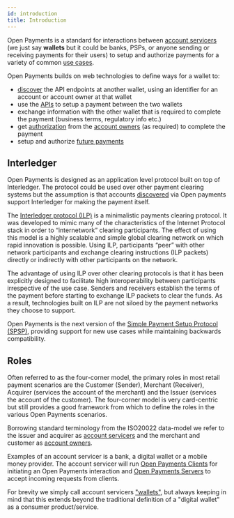 ```yaml
---
id: introduction
title: Introduction
---
```



Open Payments is a standard for interactions between
[account servicers](./terminology#account-servicer) (we just say **wallets** but
it could be banks, PSPs, or anyone sending or receiving payments for their
users) to setup and authorize payments for a variety of common
[use cases](./p2p).

Open Payments builds on web technologies to define ways for a wallet to:

- [discover](./discovery) the API endpoints at another wallet, using an
  identifier for an account or account owner at that wallet
- use the [APIs](./api) to setup a payment between the two wallets
- exchange information with the other wallet that is required to complete the
  payment (business terms, regulatory info etc.)
- get [authorization](./auth) from the
  [account owners](./terminology#account-owner) (as required) to complete the
  payment
- setup and authorize [future payments](./mandates)

## Interledger

Open Payments is designed as an application level protocol built on top of
Interledger. The protocol could be used over other payment clearing systems but
the assumption is that accounts [discovered](./discovery) via Open payments
support Interledger for making the payment itself.

The [Interledger protocol (ILP)](https://interledger.org) is a minimalistic
payments clearing protocol. It was developed to mimic many of the
characteristics of the Internet Protocol stack in order to “internetwork”
clearing participants. The effect of using this model is a highly scalable and
simple global clearing network on which rapid innovation is possible. Using ILP,
participants “peer” with other network participants and exchange clearing
instructions (ILP packets) directly or indirectly with other participants on the
network.

The advantage of using ILP over other clearing protocols is that it has been
explicitly designed to facilitate high interoperability between participants
irrespective of the use case. Senders and receivers establish the terms of the
payment before starting to exchange ILP packets to clear the funds. As a result,
technologies built on ILP are not siloed by the payment networks they choose to
support.

Open Payments is the next version of the
[Simple Payment Setup Protocol (SPSP)](https://interledger.org/rfcs/0009-simple-payment-setup-protocol/),
providing support for new use cases while maintaining backwards compatibility.

## Roles

<FourCorner />

Often referred to as the four-corner model, the primary roles in most retail
payment scenarios are the Customer (Sender), Merchant (Receiver), Acquirer
(services the account of the merchant) and the Issuer (services the account of
the customer). The four-corner model is very card-centric but still provides a
good framework from which to define the roles in the various Open Payments
scenarios.

Borrowing standard terminology from the ISO20022 data-model we refer to the
issuer and acquirer as [account servicers](./terminology#account-servicer) and
the merchant and customer as [account owners](./terminology#account-owner).

Examples of an account servicer is a bank, a digital wallet or a mobile money
provider. The account servicer will run
[Open Payments Clients](./terminology#client) for initiating an Open Payments
interaction and [Open Payments Servers](./terminology#server) to accept incoming
requests from clients.

For brevity we simply call account servicers ["wallets"](./terminology#wallet),
but always keeping in mind that this extends beyond the traditional definition
of a "digital wallet" as a consumer product/service.
